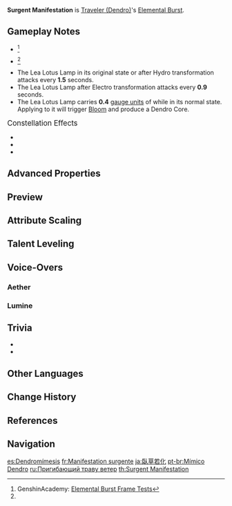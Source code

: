{{Talent Infobox
|image         = Talent Surgent Manifestation.png
|character     = Traveler (Dendro)
|type          = Elemental Burst
|info          = Calling upon the might of the flora all around you, you create a Lea Lotus Lamp.<br />This Lamp will deal continuous {{Color|Dendro DMG}} to opponents within its AoE.<br /><br />'''Lotuslight Transfiguration'''<br />The Lea Lotus Lamp will undergo the following changes after it comes into contact with {{Color|Hydro}}/{{Color|Electro}}/{{Color|Pyro}}:<ul><li>{{Color|Hydro}}: the Lamp's AoE and the AoE of its attacks are increased.</li><li>{{Color|Electro}}: the Lamp's ATK SPD is increased.</li><li>{{Color|Pyro}}: the Lamp will explode after a short delay and then disappear, dealing {{Color|AoE Dendro DMG}}.</li></ul>The Lea Lotus Lamp can only undergo one Lotuslight Transfiguration in its duration.<br /><br />Only one Lamp created by the Traveler can exist at any one time.
|energyCost    = 80
|CD            = 20s
|duration      = 12s
|attr1         = Lea Lotus Lamp Attack DMG
|value1        = 80.2-170.3%
|attr2         = Explosion DMG
|value2        = 400.8-851.7%
|scale_att1    = ATK
|utility1      = AoE Increase
}}
{{Description|You and Paimon studied the sounds of plants that sprout after the rain.}}
'''Surgent Manifestation''' is [[Traveler (Dendro)]]'s [[Elemental Burst]].

==Gameplay Notes==
* {{TalentNote|energy frame|9}}<ref name="Genshin Academy burst info sheet">GenshinAcademy: [https://docs.google.com/spreadsheets/d/1iLUT8Tafwih3RZbNlA59w6-x5NQdgPvsMc86b7W92DQ/edit#gid=0 Elemental Burst Frame Tests]</ref>
* {{TalentNote|cooldown frame|1}}<ref name="Genshin Academy burst info sheet" />
* The Lea Lotus Lamp in its original state or after Hydro transformation attacks every '''1.5''' seconds.
* The Lea Lotus Lamp after Electro transformation attacks every '''0.9''' seconds.
* The Lea Lotus Lamp carries '''0.4''' [[gauge unit]]s of {{Dendro}} while in its normal state. Applying {{Hydro}} to it will trigger [[Bloom]] and produce a Dendro Core.

;<big>Constellation Effects</big>
* {{TalentNote|constellation|2|Green Resilience}}
* {{TalentNote|constellation|4|Treacle Grass}}
* {{TalentNote|constellation|6|Withering Aggregation}}

==Advanced Properties==
{{Advanced Properties
|title   = Lea Lotus Lamp DMG (Normal/Electro)
|gu      = 1U
|icdtag  = Elemental Burst
|icdtype = 2.5s/3 Hits
|poise   = 30
|impulse = 1

|title2   = Lea Lotus Lamp DMG (Hydro)
|gu2      = 1U
|icdtag2  = Elemental Burst
|icdtype2 = 2.5s/3 Hits
|poise2   = 50
|impulse2 = 1

|title3   = Explosion DMG
|gu3      = 2U
|icdtag3  = none
|poise3   = 200
|impulse3 = 1
}}

==Preview==
{{Preview
|file1    = Surgent Manifestation (Aether) Preview
|caption1 = Aether

|file2    = Surgent Manifestation Preview Hydro
|caption2 = Hydro Transformation

|file3    = Surgent Manifestation Preview Electro
|caption3 = Electro Transformation

|file4    = Surgent Manifestation Preview Pyro
|caption4 = Pyro Transformation
}}

==Attribute Scaling==
{{Talent Scaling
|talentType=Elemental Burst
|levels=13
|order=lealotuslampattackdmg,explosiondmg,lealotuslampduration,cd,energycost
|titles=Lea Lotus Lamp Attack DMG,Explosion DMG,Lea Lotus Lamp Duration,CD,Energy Cost
|lealotuslampattackdmg_1=80.16
|lealotuslampattackdmg_2=86.17
|lealotuslampattackdmg_3=92.18
|lealotuslampattackdmg_4=100.2
|lealotuslampattackdmg_5=106.21
|lealotuslampattackdmg_6=112.22
|lealotuslampattackdmg_7=120.24
|lealotuslampattackdmg_8=128.26
|lealotuslampattackdmg_9=136.27
|lealotuslampattackdmg_10=144.29
|lealotuslampattackdmg_11=152.3
|lealotuslampattackdmg_12=160.32
|lealotuslampattackdmg_13=170.34
|explosiondmg_1=400.8
|explosiondmg_2=430.86
|explosiondmg_3=460.92
|explosiondmg_4=501
|explosiondmg_5=531.06
|explosiondmg_6=561.12
|explosiondmg_7=601.2
|explosiondmg_8=641.28
|explosiondmg_9=681.36
|explosiondmg_10=721.44
|explosiondmg_11=761.52
|explosiondmg_12=801.6
|explosiondmg_13=851.7
|lealotuslampduration=12s
|cd=20s
|energycost=80
}}

==Talent Leveling==
{{Talent Upgrade|Sumeru}}

==Voice-Overs==
===Aether===
{{Talent VO/Traveler|character=Aether}}
===Lumine===
{{Talent VO/Traveler|character=Lumine}}

==Trivia==
* {{Transclude|Rising Star|Glowing Ornaments|section=1}}
* {{Transclude|Rising Star|Projection of Elemental Symbol|section=1}}

==Other Languages==
{{Other Languages
|en      = Surgent Manifestation
|zhs     = 偃草若化
|zhs_rm  = Yǎncǎo Ruò Huà
|zht     = 偃草若化
|zht_rm  = Yǎncǎo Ruò Huà
|zh_tl   = 
|ja      = 臥草若化
|ja_rm   = Gasoujakka{{Assumed}}
|ja_tl   = 
|ko      = 흐드러진 풀의 자태
|ko_rm   = Heudeureojin Pul-ui Jatae
|ko_tl   = Full Glorious Grass Figure
|es      = Dendromímesis
|es_tl   = Dendromimesis
|fr      = Manifestation surgente
|fr_tl   = Surgent Manifestation
|ru      = Пригибающий траву ветер
|ru_tl   = Grass-Bending Wind
|th      = Surgent Manifestation
|vi      = Yển Thảo Nhược Hóa
|vi_tl   = 
|de      = Florale Wandlung
|de_tl   = Floral Transformation
|id      = Surgent Manifestation
|pt      = Mímico Dendro
|pt_tl   = 
|tr      = Bitkilerden Yükselen Işık
|tr_tl   = 
|it      = Manifestazione silvestre
|it_tl   = 
}}

==Change History==
{{Change History|3.0}}

==References==
{{Reflist}}

==Navigation==
{{Talent Navbox|Traveler (Dendro)}}

[[es:Dendromímesis]]
[[fr:Manifestation surgente]]
[[ja:臥草若化]]
[[pt-br:Mímico Dendro]]
[[ru:Пригибающий траву ветер]]
[[th:Surgent Manifestation]]